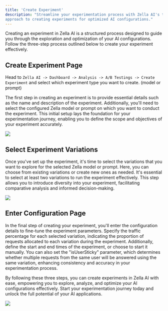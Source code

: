 ```yaml
---
title: 'Create Experiment'
description: "Streamline your experimentation process with Zella AI's three-step 
approach to creating experiments for optimized AI configurations."
---
```


Creating an experiment in Zella AI is a structured process designed to guide you through
the exploration and optimization of your AI configurations. Follow the three-step process
outlined below to create your experiment effectively.

## Create Experiment Page

Head to `Zella AI -> Dashboard -> Analysis -> A/B Testings -> Create Experiment` and select which experiment
type you want to create. (model or prompt)

The first step in creating an experiment is to provide essential details such as the name
and description of the experiment. Additionally, you'll need to select the configured Zella
model or prompt on which you want to conduct the experiment. This initial setup lays the
foundation for your experimentation journey, enabling you to define the scope and objectives of your experiment accurately.

<img src="/images/setup-experiment.png" />

## Select Experiment Variations

Once you've set up the experiment, it's time to select the variations that you want to explore
for the selected Zella model or prompt. Here, you can choose from existing variations or create
new ones as needed. It's essential to select at least two variations to run the experiment effectively.
This step allows you to introduce diversity into your experiment, facilitating comparative analysis and informed decision-making.

<img src="/images/select-variations-experiment.png" />

## Enter Configuration Page

In the final step of creating your experiment, you'll enter the configuration details
to fine-tune the experiment parameters. Specify the traffic percentage for each selected
variation, indicating the proportion of requests allocated to each variation during the
experiment. Additionally, define the start and end times of the experiment, or choose to
start it manually. You can also set the "isUserSticky" parameter, which determines whether
multiple requests from the same user will be answered using the same variation, enhancing
consistency and accuracy in your experimentation process.

By following these three steps, you can create experiments in Zella AI with ease, empowering
you to explore, analyze, and optimize your AI configurations effectively. Start your experimentation
journey today and unlock the full potential of your AI applications.

<img src="/images/enter-experiment-configuration.png" />
